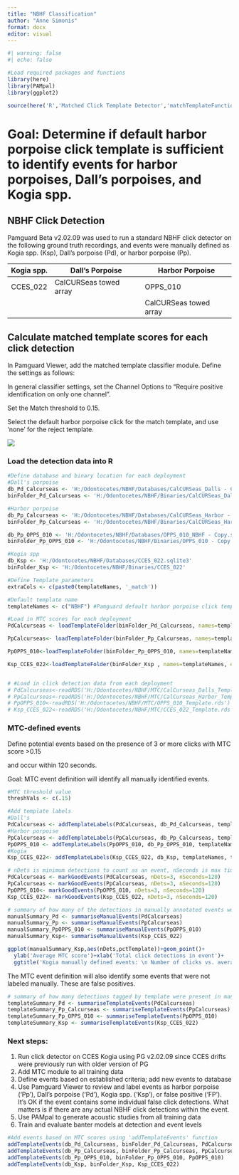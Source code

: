 ```yaml
---
title: "NBHF Classification"
author: "Anne Simonis"
format: docx
editor: visual
---
```


```r
#| warning: false
#| echo: false

#Load required packages and functions
library(here)
library(PAMpal)
library(ggplot2)

source(here('R','Matched Click Template Detector','matchTemplateFunctions.R'))
```

# Goal: Determine if default harbor porpoise click template is sufficient to identify events for harbor porpoises, Dall's porpoises, and Kogia spp. 

## NBHF Click Detection

Pamguard Beta v2.02.09 was used to run a standard NBHF click detector on the following ground truth recordings, and events were manually defined as Kogia spp. (Ksp), Dall's porpoise (Pd), or harbor porpoise (Pp).

| Kogia spp. | Dall's Porpoise        | Harbor Porpoise        |
|------------|------------------------|------------------------|
| CCES_022   | CalCURSeas towed array | OPPS_010               |
|            |                        | CalCURSeas towed array |

## Calculate matched template scores for each click detection

In Pamguard Viewer, add the matched template classifier module. Define the settings as follows:

In general classifier settings, set the Channel Options to "Require positive identification on only one channel".

Set the Match threshold to 0.15.

Select the default harbor porpoise click for the match template, and use 'none' for the reject template.

![](Matched%20Click%20Template%20Detector/NBHF_MTC_module.png)

### Load the detection data into R

```r
#Define database and binary location for each deployment
#Dall's porpoise
db_Pd_Calcurseas <- 'H:/Odontocetes/NBHF/Databases/CalCURSeas_Dalls - Copy.sqlite3'
binFolder_Pd_Calcurseas <- 'H:/Odontocetes/NBHF/Binaries/CalCURSeas_Dalls - Copy'

#Harbor porpoise
db_Pp_Calcurseas <- 'H:/Odontocetes/NBHF/Databases/CalCURSeas_Harbor - Copy.sqlite3'
binFolder_Pp_Calcurseas <- 'H:/Odontocetes/NBHF/Binaries/CalCURSeas_Harbor - Copy'

db_Pp_OPPS_010 <- 'H:/Odontocetes/NBHF/Databases/OPPS_010_NBHF - Copy.sqlite3'
binFolder_Pp_OPPS_010 <- 'H:/Odontocetes/NBHF/Binaries/OPPS_010 - Copy'

#Kogia spp
db_Ksp <- 'H:/Odontocetes/NBHF/Databases/CCES_022.sqlite3'
binFolder_Ksp <- 'H:/Odontocetes/NBHF/Binaries/CCES_022'

#Define Template parameters
extraCols <- c(paste0(templateNames, '_match'))

#Default template name
templateNames <- c("NBHF") #Pamguard default harbor porpoise click template 

#Load in MTC scores for each deployment
PdCalcurseas <- loadTemplateFolder(binFolder_Pd_Calcurseas, names=templateNames, extraCols=extraCols, file='H:/Odontocetes/NBHF/MTC/CalCurseas_Dalls_Template.rds')

PpCalcurseas<- loadTemplateFolder(binFolder_Pp_Calcurseas, names=templateNames, extraCols=extraCols, file='H:/Odontocetes/NBHF/MTC/CalCurseas_Harbor_Template.rds')

PpOPPS_010<-loadTemplateFolder(binFolder_Pp_OPPS_010, names=templateNames, extraCols=extraCols, file='H:/Odontocetes/NBHF/MTC/OPPS_010_Template.rds')

Ksp_CCES_022<-loadTemplateFolder(binFolder_Ksp , names=templateNames, extraCols=extraCols, file='H:/Odontocetes/NBHF/MTC/CCES_022_Template.rds')


# #Load in click detection data from each deployment
# PdCalcurseas<-readRDS('H:/Odontocetes/NBHF/MTC/CalCurseas_Dalls_Template.rds')
# PpCalcurseas<-readRDS('H:/Odontocetes/NBHF/MTC/CalCurseas_Harbor_Template.rds')
# PpOPPS_010<-readRDS('H:/Odontocetes/NBHF/MTC/OPPS_010_Template.rds')
# Ksp_CCES_022<-readRDS('H:/Odontocetes/NBHF/MTC/CCES_022_Template.rds')

```

### MTC-defined events

Define potential events based on the presence of 3 or more clicks with MTC score \>0.15

and occur within 120 seconds.

Goal: MTC event definition will identify all manually identified events.

```r
#MTC threshold value 
threshVals <- c(.15)

#Add template labels
#Dall's
PdCalcurseas <- addTemplateLabels(PdCalcurseas, db_Pd_Calcurseas, templateNames, threshVals)
#Harbor porpoise
PpCalcurseas <- addTemplateLabels(PpCalcurseas, db_Pp_Calcurseas, templateNames, threshVals)
PpOPPS_010 <- addTemplateLabels(PpOPPS_010, db_Pp_OPPS_010, templateNames, threshVals)
#Kogia
Ksp_CCES_022<- addTemplateLabels(Ksp_CCES_022, db_Ksp, templateNames, threshVals)

# nDets is minimum detections to count as an event, nSeconds is max time between detections before an event is ended
PdCalcurseas <- markGoodEvents(PdCalcurseas, nDets=3, nSeconds=120)
PpCalcurseas <- markGoodEvents(PpCalcurseas, nDets=3, nSeconds=120)
PpOPPS_010<- markGoodEvents(PpOPPS_010, nDets=3, nSeconds=120)
Ksp_CCES_022<- markGoodEvents(Ksp_CCES_022, nDets=3, nSeconds=120)

# summary of how many of the detections in manually annotated events were tagged by template
manualSummary_Pd <- summariseManualEvents(PdCalcurseas)
manualSummary_Pp <- summariseManualEvents(PpCalcurseas)
manualSummary_PpOPPS_010 <- summariseManualEvents(PpOPPS_010)
manualSummary_Ksp<- summariseManualEvents(Ksp_CCES_022)

ggplot(manualSummary_Ksp,aes(nDets,pctTemplate))+geom_point()+
  ylab('Average MTC score')+xlab('Total click detections in event')+
  ggtitle('Kogia manually defined events: \n Number of clicks vs. average MTC score ')


```

The MTC event definition will also identify some events that were not labeled manually. These are false positives.

```r
# summary of how many detections tagged by template were present in manually annotated events
templateSummary_Pd <- summariseTemplateEvents(PdCalcurseas)
templateSummary_Pp_Calcurseas <- summariseTemplateEvents(PpCalcurseas)
templateSummary_Pp_OPPS_010 <- summariseTemplateEvents(PpOPPS_010)
templateSummary_Ksp <- summariseTemplateEvents(Ksp_CCES_022)
```

### Next steps: 

1.  Run click detector on CCES Kogia using PG v2.02.09 since CCES drifts were previously run with older version of PG
2.  Add MTC module to all training data
3.  Define events based on established criteria; add new events to database
4.  Use Pamguard Viewer to review and label events as harbor porpoise ('Pp'), Dall's porpoise ('Pd'), Kogia spp. ('Ksp'), or false positive ('FP'). It's OK if the event contains some individual false click detections. What matters is if there are any actual NBHF click detections within the event.
5.  Use PAMpal to generate acoustic studies from all training data
6.  Train and evaluate banter models at detection and event levels

```r

#Add events based on MTC scores using 'addTemplateEvents' function
addTemplateEvents(db_Pd_Calcurseas, binFolder_Pd_Calcurseas, PdCalcurseas)
addTemplateEvents(db_Pp_Calcurseas, binFolder_Pp_Calcurseas, PpCalcurseas)
addTemplateEvents(db_Pp_OPPS_010, binFolder_Pp_OPPS_010, PpOPPS_010)
addTemplateEvents(db_Ksp, binFolder_Ksp, Ksp_CCES_022)
```
